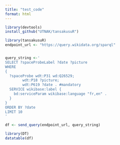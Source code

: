 ```yaml
---
title: "test_code"
format: html
---
```


```r
library(devtools)
install_github("UTNAK/tansakusuR")
```


```r
library(tansakusuR)
endpoint_url <- "https://query.wikidata.org/sparql"


query_string <-'
SELECT ?spaceProbeLabel ?date ?picture
WHERE
{
  ?spaceProbe wdt:P31 wd:Q26529;
        wdt:P18 ?picture;
        wdt:P619 ?date . #mandatory
  SERVICE wikibase:label {
    bd:serviceParam wikibase:language "fr,en" .
  }
}
ORDER BY ?date
LIMIT 10
'

df <- send_query(endpoint_url, query_string)

library(DT)
datatable(df)

```